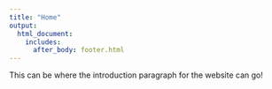 ```yaml
---
title: "Home"
output:
  html_document:
    includes:
      after_body: footer.html
---
```


This can be where the introduction paragraph for the website can go!